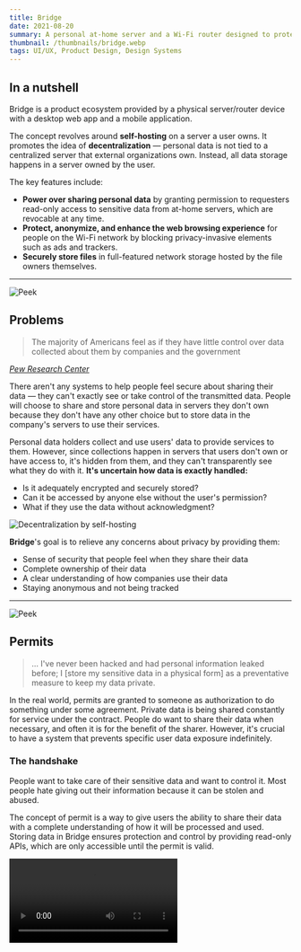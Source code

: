 ```yaml
---
title: Bridge
date: 2021-08-20
summary: A personal at-home server and a Wi-Fi router designed to protect user's privacy.
thumbnail: /thumbnails/bridge.webp
tags: UI/UX, Product Design, Design Systems
---
```


## In a nutshell
Bridge is a product ecosystem provided by a physical server/router device with a desktop web app and a mobile application.

The concept revolves around **self-hosting** on a server a user owns. It promotes the idea of **decentralization** —
personal data is not tied to a centralized server that external organizations own. Instead, all data storage happens in
a server owned by the user.

The key features include:
- **Power over sharing personal data** by granting permission to requesters read-only access to sensitive data from
at-home servers, which are revocable at any time.
- **Protect, anonymize, and enhance the web browsing experience** for people on the Wi-Fi network by blocking
privacy-invasive elements such as ads and trackers.
- **Securely store files** in full-featured network storage hosted by the file owners themselves.

* * *

![Peek](/bridge/sneak-peek.webp)
## Problems
>The majority of Americans feel as if they have little control over data collected about them by companies and the government

[*Pew Research Center*](https://www.pewresearch.org/internet/2019/11/15/americans-and-privacy-concerned-confused-and-feeling-lack-of-control-over-their-personal-information/)

There aren't any systems to help people feel secure about sharing their data — they can't exactly see or take control
of the transmitted data. People will choose to share and store personal data in servers they don't own because they
don't have any other choice but to store data in the company's servers to use their services.

Personal data holders collect and use users' data to provide services to them. However, since collections happen in
servers that users don't own or have access to, it's hidden from them, and they can't transparently see what they do
with it.
**It's uncertain how data is exactly handled:**
- Is it adequately encrypted and securely stored?
- Can it be accessed by anyone else without the user's permission?
- What if they use the data without acknowledgment?

![Decentralization by self-hosting](/bridge/decentralization.webp)

**Bridge**'s goal is to relieve any concerns about privacy by providing them:
- Sense of security that people feel when they share their data
- Complete ownership of their data
- A clear understanding of how companies use their data
- Staying anonymous and not being tracked

* * *

![Peek](/bridge/permit-illust.webp)
## Permits
>... I've never been hacked and had personal information leaked before; I [store my sensitive data in a physical form]
as a preventative measure to keep my data private.

In the real world, permits are granted to someone as authorization to do something under some agreement. Private data is
being shared constantly for service under the contract. People do want to share their data when necessary, and often it
is for the benefit of the sharer. However, it's crucial to have a system that prevents specific user data exposure
indefinitely.

### The handshake
People want to take care of their sensitive data and want to control it. Most people hate giving out their information
because it can be stolen and abused.

The concept of permit is a way to give users the ability to share their data with a complete understanding of how it
will be processed and used. Storing data in Bridge ensures protection and control by providing read-only APIs, which are
only accessible until the permit is valid.

<Video src="/bridge/videos/permit-request.mp4" width={240} type="mp4" />

*Grants of permits happen after a request → review → approval process.*

![Permit request iterations](/bridge/permit-iterations.webp)
*Multiple prototypes were tested and iterated for clarity and simplicity of the handshake process.*

### Permit management
After giving permits to requesters, permits show exactly what data is being shared and how it's being used by the requesters.
If users don't want to share their data for whatever reason, they can revoke permits with an ease.

![Permit management](/bridge/permit-management.webp)
*Hierarchically organized depth of permits showing clarity of shared data.*

* * *

## Blockers
>I feel invaded. I'm constantly being tracked on the web. I don't want anyone to access my private data and also have it
monetized.

Blockers are content blockers at a router level, requiring no additional setup for all users on the Wi-Fi network.
Blockers protect users from unwanted tracks, malicious websites, and privacy-invasive elements while browsing on the
internet or using applications.

### Website block
Blocking a website before loading on the end user's devices is a way to protect themselves from getting attacked by
malicious websites.

![Blockers blocked example](/bridge/blockers-website-blocked.webp)
*An example of a malicious page being blocked by redirecting web page request to Bridge's sentinel page.*

### Removing unwanted elements
Ads and trackers make people feel insecure while browsing on the web because they are everywhere — blocking them
.

![Blockers ads removed example](/bridge/blockers-ads-removed.webp)
*Removal of unwanted contents such as ads and trackers reduces cognitive load and helps users stay anonymous while
browsing the web*

### Custom blockers
People who want to use their custom blockers can create patterns to block specific elements.

![Blockers](/bridge/blockers.webp)
*Customizable blockers with patterns make Wi-Fi level blocking even more powerful.*

* * *

## Privacy report
It was essential to ensure that people feel secure about their privacy through interviews and research.
Privacy reports show how Bridge is working behind the scenes to protect them.

<Video src="/bridge/videos/privacy-report.mp4" className="bg-gray-700" width={240} type="mp4" />

* * *

## Widgets
Complex information is made into cards to organize and reduce the cognitive load by adding depth to each feature or
element.

![Desktop Main](/bridge/desktop-main.webp)
*Widget-based desktop experience organizes features and displays essential information on a single page.*

## Files
Files are stored as it would like any other cloud storage service. In addition, users are encouraged to organize and
optimize storage spaces as physical storage such as hard drives needs to be maintained by the owners.

![Desktop Files](/bridge/desktop-files.webp)
*Self-hosted Network Attached Storage(NAS) allows users to own their files without storing in third-party servers*

![Optimize Files](/bridge/desktop-optimize.webp)
*User-centric file management prevents overload of unnecessary data for the longevity of the mounted storage (HDDs, SSDs, M2s)*

* * *

## Design system
Crafting a tiny design system helped keep designs scalable, manageable, and consistent across the project.

![Design System Hero](/bridge/ds-hero.webp)

### Spaces
Inspired by how [REM](https://www.w3.org/TR/css-values-3/#absolute-lengths) units work in CSS, the spatial system
focuses on consistency and pixel-perfect driven components divisible by two evenly. It prevents half-pixel values,
breaking designs on specific browsers and devices.

![Spatial System](/bridge/ds-spatial-system.webp)

### Accessible colors and dark mode
The designs embrace color mode preferences and are [WCAG 2.1 Compliant](https://www.w3.org/TR/WCAG21/) for
accessibility as contrast ratios are essential for clear communication of data permits and preventing user errors.

![Color System](/bridge/ds-colors.webp)

### Layouts, typography, and glyphs
Column-based layouts and typographic rules were created using the spatial system to work harmoniously with the other
components.

<Scroller>

  ![Layout System](/bridge/ds-layout-system.webp)

  ![Typography System](/bridge/ds-typography.webp)

  ![Glyph System](/bridge/ds-glyphs.webp)

</Scroller>

### Components
These components are the outcome of following the systems and guidelines above.
![Components Light](/bridge/ds-components-light.webp)
![Components Dark](/bridge/ds-components-dark.webp)

## Lessons learned
In an attempt to solve privacy concerns people face when using services or browsing the internet, this project's
concepts were centered around the idea of decentralization by self-hosting. **This may not be a perfect solution because it requires:**
- Stable home internet connection for server uptime.
- Some server management and storage management.


However, the project lead me to explore what might be required to build systems and interactions around a scoped concept.

![Web 3 Hero](/bridge/web3.webp)

### Web 3
Today, blockchain technology is being explored and used mainly for cryptocurrencies. [Web3](https://en.wikipedia.org/wiki/Web3)
is speculated to be the next step in the decentralization of servers and transparent exchange of data. The next step
would be to explore how Web3 technologies can change how the services are used.